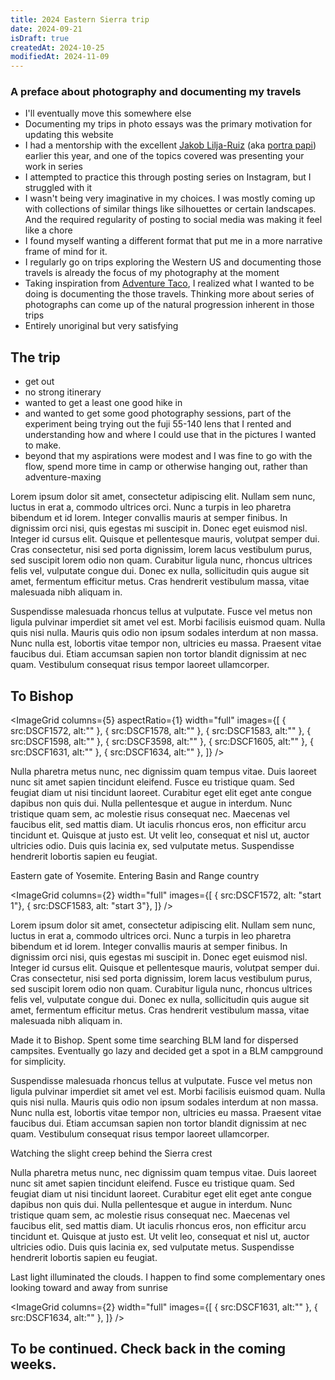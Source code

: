 ```yaml
---
title: 2024 Eastern Sierra trip
date: 2024-09-21
isDraft: true
createdAt: 2024-10-25
modifiedAt: 2024-11-09
---
```



### A preface about photography and documenting my travels

- I'll eventually move this somewhere else 
- Documenting my trips in photo essays was the primary motivation for updating this website
- I had a mentorship with the excellent [Jakob Lilja-Ruiz](https://www.jakoblr.com/) (aka [portra papi](https://www.instagram.com/portra_papi)) earlier this year, and one of the topics covered was presenting your work in series
- I attempted to practice this through posting series on Instagram, but I struggled with it
- I wasn't being very imaginative in my choices.  I was mostly coming up with collections of similar things like silhouettes or certain landscapes.  And the required regularity of posting to social media was making it feel like a chore
- I found myself wanting a different format that put me in a more narrative frame of mind for it.  
- I regularly go on trips exploring the Western US and documenting those travels is already the focus of my photography at the moment
- Taking inspiration from [Adventure Taco](https://adventuretaco.com/), I realized what I wanted to be doing is documenting the those travels.  Thinking more about series of photographs can come up of the natural progression inherent in those trips
- Entirely unoriginal but very satisfying

## The trip

- get out
- no strong itinerary
- wanted to get a least one good hike in 
- and wanted to get some good photography sessions, part of the experiment being trying out the fuji 55-140 lens that I rented and understanding how and where I could use that in the pictures I wanted to make.  
- beyond that my aspirations were modest and I was fine to go with the flow, spend more time in camp or otherwise hanging out, rather than adventure-maxing

Lorem ipsum dolor sit amet, consectetur adipiscing elit. Nullam sem nunc, luctus in erat a, commodo ultrices orci. Nunc a turpis in leo pharetra bibendum et id lorem. Integer convallis mauris at semper finibus. In dignissim orci nisi, quis egestas mi suscipit in. Donec eget euismod nisl. Integer id cursus elit. Quisque et pellentesque mauris, volutpat semper dui. Cras consectetur, nisi sed porta dignissim, lorem lacus vestibulum purus, sed suscipit lorem odio non quam. Curabitur ligula nunc, rhoncus ultrices felis vel, vulputate congue dui. Donec ex nulla, sollicitudin quis augue sit amet, fermentum efficitur metus. Cras hendrerit vestibulum massa, vitae malesuada nibh aliquam in.

Suspendisse malesuada rhoncus tellus at vulputate. Fusce vel metus non ligula pulvinar imperdiet sit amet vel est. Morbi facilisis euismod quam. Nulla quis nisi nulla. Mauris quis odio non ipsum sodales interdum at non massa. Nunc nulla est, lobortis vitae tempor non, ultricies eu massa. Praesent vitae faucibus dui. Etiam accumsan sapien non tortor blandit dignissim at nec quam. Vestibulum consequat risus tempor laoreet ullamcorper.

## To Bishop

<ImageGrid
   columns={5}
   aspectRatio={1}
   width="full"
   images={[
    { src:DSCF1572, alt:"" },
    { src:DSCF1578, alt:"" },
    { src:DSCF1583, alt:"" },
    { src:DSCF1598, alt:"" },
    { src:DSCF3598, alt:"" },
    { src:DSCF1605, alt:"" },
    { src:DSCF1631, alt:"" },
    { src:DSCF1634, alt:"" },
   ]}
/>

Nulla pharetra metus nunc, nec dignissim quam tempus vitae. Duis laoreet nunc sit amet sapien tincidunt eleifend. Fusce eu tristique quam. Sed feugiat diam ut nisi tincidunt laoreet. Curabitur eget elit eget ante congue dapibus non quis dui. Nulla pellentesque et augue in interdum. Nunc tristique quam sem, ac molestie risus consequat nec. Maecenas vel faucibus elit, sed mattis diam. Ut iaculis rhoncus eros, non efficitur arcu tincidunt et. Quisque at justo est. Ut velit leo, consequat et nisl ut, auctor ultricies odio. Duis quis lacinia ex, sed vulputate metus. Suspendisse hendrerit lobortis sapien eu feugiat.

Eastern gate of Yosemite.  Entering Basin and Range country

<ImageGrid
   columns={2}
   width="full"
   images={[
	   { src:DSCF1572, alt: "start 1"},
	   { src:DSCF1583, alt: "start 3"},
   ]}
/>

Lorem ipsum dolor sit amet, consectetur adipiscing elit. Nullam sem nunc, luctus in erat a, commodo ultrices orci. Nunc a turpis in leo pharetra bibendum et id lorem. Integer convallis mauris at semper finibus. In dignissim orci nisi, quis egestas mi suscipit in. Donec eget euismod nisl. Integer id cursus elit. Quisque et pellentesque mauris, volutpat semper dui. Cras consectetur, nisi sed porta dignissim, lorem lacus vestibulum purus, sed suscipit lorem odio non quam. Curabitur ligula nunc, rhoncus ultrices felis vel, vulputate congue dui. Donec ex nulla, sollicitudin quis augue sit amet, fermentum efficitur metus. Cras hendrerit vestibulum massa, vitae malesuada nibh aliquam in.

Made it to Bishop.  Spent some time searching BLM land for dispersed campsites.  Eventually go lazy and decided get a spot in a BLM campground for simplicity.

<BasicImage src={DSCF1598} alt="" />

Suspendisse malesuada rhoncus tellus at vulputate. Fusce vel metus non ligula pulvinar imperdiet sit amet vel est. Morbi facilisis euismod quam. Nulla quis nisi nulla. Mauris quis odio non ipsum sodales interdum at non massa. Nunc nulla est, lobortis vitae tempor non, ultricies eu massa. Praesent vitae faucibus dui. Etiam accumsan sapien non tortor blandit dignissim at nec quam. Vestibulum consequat risus tempor laoreet ullamcorper.

Watching the slight creep behind the Sierra crest

<BasicImage src={DSCF1605} alt="" />

Nulla pharetra metus nunc, nec dignissim quam tempus vitae. Duis laoreet nunc sit amet sapien tincidunt eleifend. Fusce eu tristique quam. Sed feugiat diam ut nisi tincidunt laoreet. Curabitur eget elit eget ante congue dapibus non quis dui. Nulla pellentesque et augue in interdum. Nunc tristique quam sem, ac molestie risus consequat nec. Maecenas vel faucibus elit, sed mattis diam. Ut iaculis rhoncus eros, non efficitur arcu tincidunt et. Quisque at justo est. Ut velit leo, consequat et nisl ut, auctor ultricies odio. Duis quis lacinia ex, sed vulputate metus. Suspendisse hendrerit lobortis sapien eu feugiat.


Last light illuminated the clouds.  I happen to find some complementary ones looking toward and away from sunrise

<ImageGrid
   columns={2}
   width="full"
   images={[
    { src:DSCF1631, alt:"" },
    { src:DSCF1634, alt:"" },
   ]}
/>

## To be continued.  Check back in the coming weeks.
